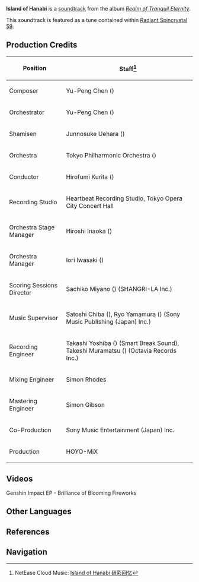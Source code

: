 {{Soundtrack Infobox
|title          =
|image          = Realm of Tranquil Eternity.jpg
|album          = Realm of Tranquil Eternity
|disc           = 1
|number         = 25
|featured       =
|featured2      =
|featured3      =
|featured_disc  =
|featured_disc2 =
|featured_disc3 =
|youtube_id     = 1xMRU4D9ODc
|youtube_time   = 2430
|spotify_id     = 6eMYAFalI3mXOHF24rGUYg
|played_in      = Amakane Island
|during         = [[Amakane Island]]
|domain         =
|previous       = Preparation of Matsuri
|next           = Murmuring Creek
}}
'''Island of Hanabi''' is a [[soundtrack]] from the album ''[[Realm of Tranquil Eternity]]''.

This soundtrack is featured as a tune contained within [[Radiant Spincrystal 59]].

==Production Credits==
{| class="wikitable" style="text-align:left; height:0.5em"
! Position
! Staff<ref>NetEase Cloud Music: [https://music.163.com/#/song?id=1879098359 Island of Hanabi 硝彩回忆]</ref>
|-
! Composer
| Yu-Peng Chen ({{Lang|zh=陈致逸|mini=1}})
|-
! Orchestrator
| Yu-Peng Chen ({{Lang|zh=陈致逸|mini=1}})
|-
! Shamisen
| Junnosuke Uehara ({{Lang|ja=上原潤之助|mini=1}})
|-
! Orchestra
| Tokyo Philharmonic Orchestra ({{Lang|ja=東京フィルハーモニー交響楽団|mini=1}})
|-
! Conductor
| Hirofumi Kurita ({{Lang|ja=栗田博文|mini=1}})
|-
! Recording Studio
| Heartbeat Recording Studio, Tokyo Opera City Concert Hall
|-
! Orchestra Stage Manager
| Hiroshi Inaoka ({{Lang|ja=稲岡宏司|mini=1}})
|-
! Orchestra Manager
| Iori Iwasaki ({{Lang|ja=岩崎井織|mini=1}})
|-
! Scoring Sessions Director
| Sachiko Miyano ({{Lang|ja=宮野幸子|mini=1}}) (SHANGRI-LA Inc.)
|-
! Music Supervisor
| Satoshi Chiba ({{Lang|ja=千葉智史|mini=1}}), Ryo Yamamura ({{Lang|ja=山村涼|mini=1}}) (Sony Music Publishing (Japan) Inc.)
|-
! Recording Engineer
| Takashi Yoshiba ({{Lang|ja=吉羽貴史|mini=1}}) (Smart Break Sound), Takeshi Muramatsu ({{Lang|ja=村松健|mini=1}}) (Octavia Records Inc.)
|-
! Mixing Engineer
| Simon Rhodes
|-
! Mastering Engineer
| Simon Gibson
|-
! Co-Production
| Sony Music Entertainment (Japan) Inc.
|-
! Production
| HOYO-MiX
|}

==Videos==
<gallery hideaddbutton="true" captionalign="center">
Genshin Impact EP - Brilliance of Blooming Fireworks
</gallery>

==Other Languages==
{{Other Languages|default_hidden = 1
|en      = Island of Hanabi
|zhs     = 硝彩回忆
|zhs_rm  = Xiāocǎi Huíyì
|zht     = 硝彩回憶
|zht_rm  = Xiāocǎi Huíyì
|ja      = 硝彩の思い出
|ja_rm   = Shousai no Omoide
|ko      = Island of {{sic|Hnanabi}}<ref name="RS">{{Ref/Item|Radiant Spincrystal 59|note=Korean, Spanish, French, Russian, Thai, Vietnamese, German, Indonesian, Portuguese}}</ref>
|es      = Island of Hanabi<ref name="RS" />
|fr      = Island of Hanabi<ref name="RS" />
|ru      = Island of Hanabi<ref name="RS" />
|th      = Island of Hanabi<ref name="RS" />
|vi      = Hòn Đảo Hanabi<ref name="RS" />
|de      = Island of Hanabi<ref name="RS" />
|id      = Island of Hanabi<ref name="RS" />
|pt      = Island of Hanabi<ref name="RS" />
}}

==References==
{{Reflist}}

==Navigation==
{{Soundtrack Navbox|Realm of Tranquil Eternity}}